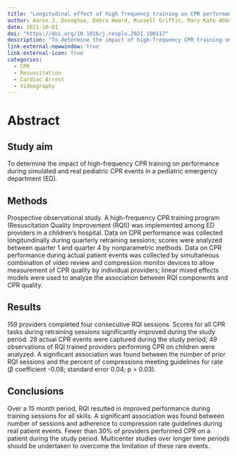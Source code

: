 ```yaml
---
title: "Longitudinal effect of high frequency training on CPR performance during simulated and actual pediatric cardiac arrest"
author: Aaron J. Donoghue, Debra Heard, Russell Griffin, Mary Kate Abbadessa, Shannon Gaines, Sangmo Je, Richard Hanna,  John Erbayri,  Sage Myers, Dana Niles, Vinay Nadkarni
date: 2021-10-01
doi: "https://doi.org/10.1016/j.resplu.2021.100117"
description: "To determine the impact of high-frequency CPR training on performance during simulated and real pediatric CPR events in a pediatric emergency department (ED)."
link-external-newwindow: true
link-external-icon: true
categories:
  - CPR
  - Resuscitation
  - Cardiac Arrest
  - Videography
---
```


# Abstract
## Study aim
To determine the impact of high-frequency CPR training on performance during simulated and real pediatric CPR events in a pediatric emergency department (ED).

## Methods
Prospective observational study. A high-frequency CPR training program (Resuscitation Quality Improvement (RQI)) was implemented among ED providers in a children’s hospital. Data on CPR performance was collected longitundinally during quarterly retraining sessions; scores were analyzed between quarter 1 and quarter 4 by nonparametric methods. Data on CPR performance during actual patient events was collected by simultaneous combination of video review and compression monitor devices to allow measurement of CPR quality by individual providers; linear mixed effects models were used to analyze the association between RQI components and CPR quality.

## Results
159 providers completed four consecutive RQI sessions. Scores for all CPR tasks during retraining sessions significantly improved during the study period. 28 actual CPR events were captured during the study period; 49 observations of RQI trained providers performing CPR on children were analyzed. A significant association was found between the number of prior RQI sessions and the percent of compressions meeting guidelines for rate (β coefficient -0.08; standard error 0.04; p = 0.03).

## Conclusions
Over a 15 month period, RQI resulted in improved performance during training sessions for all skills. A significant association was found between number of sessions and adherence to compression rate guidelines during real patient events. Fewer than 30% of providers performed CPR on a patient during the study period. Multicenter studies over longer time periods should be undertaken to overcome the limitation of these rare events.